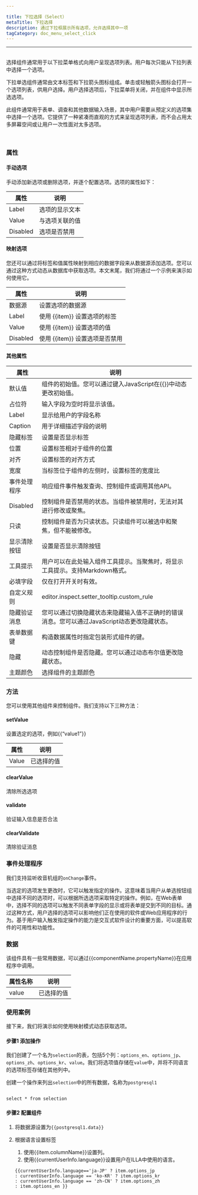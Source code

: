 ```yaml
---

title: 下拉选择（Select）
metaTitle: 下拉选择
description: 通过下拉框展示所有选项，允许选择其中一项
tagCategory: doc_menu_select_click
---
```

---

## <Heading hidden>下拉选择（Select）</Heading>
选择组件通常用于以下拉菜单格式向用户呈现选项列表。用户每次只能从下拉列表中选择一个选项。

下拉单选组件通常由文本标签和下拉箭头图标组成。单击或轻触箭头图标会打开一个选项列表，供用户选择。用户选择选项后，下拉菜单将关闭，并在组件中显示所选选项。

此组件通常用于表单、调查和其他数据输入场景，其中用户需要从预定义的选项集中选择一个选项。它提供了一种紧凑而直观的方式来呈现选项列表，而不会占用太多屏幕空间或让用户一次性面对太多选项。

<img src='https://cdn.illacloud.com/official-website/img/docs/assemble/select1.png' alt="" />

<img src='https://cdn.illacloud.com/official-website/img/docs/assemble/select2.png' alt="" />

### 属性

#### 手动选项

手动添加新选项或删除选项，并逐个配置选项。选项的属性如下：

| 属性 | 说明 |
| --- | --- |
| Label | 选项的显示文本 |
| Value | 与选项关联的值 |
| Disabled | 选项是否禁用 |

#### 映射选项

您还可以通过将标签和值属性映射到相应的数据字段来从数据源添加选项。您可以通过这种方式动态从数据库中获取选项。本文末尾，我们将通过一个示例来演示如何使用它。

| 属性 | 说明 |
| --- | --- |
| 数据源 | 设置选项的数据源 |
| Label | 使用 {{item}} 设置选项的标签 |
| Value | 使用 {{item}} 设置选项的值 |
| Disabled | 使用 {{item}} 设置选项是否禁用 |

#### 其他属性

| 属性 | 说明 |
| --- | --- |
| 默认值 | 组件的初始值。您可以通过键入JavaScript在{{}}中动态更改初始值。 |
| 占位符 | 输入字段为空时将显示该值。 |
| Label | 显示给用户的字段名称 |
| Caption | 用于详细描述字段的说明 |
| 隐藏标签 | 设置是否显示标签 |
| 位置 | 设置标签相对于组件的位置 |
| 对齐 | 设置标签的对齐方式 |
| 宽度 | 当标签位于组件的左侧时，设置标签的宽度比 |
| 事件处理程序 | 响应组件事件触发查询、控制组件或调用其他API。 |
| Disabled | 控制组件是否禁用的状态。当组件被禁用时，无法对其进行修改或聚焦。 |
| 只读 | 控制组件是否为只读状态。只读组件可以被选中和聚焦，但不能被修改。 |
| 显示清除按钮 | 设置是否显示清除按钮 |
| 工具提示 | 用户可以在此处输入组件工具提示。当聚焦时，将显示工具提示。支持Markdown格式。 |
| 必填字段 | 仅在打开开关时有效。 |
| 自定义规则 | editor.inspect.setter_tooltip.custom_rule |
| 隐藏验证消息 | 您可以通过切换隐藏状态来隐藏输入值不正确时的错误消息。您可以通过JavaScript动态更改隐藏状态。 |
| 表单数据键 | 构造数据属性时指定包装形式组件的键。 |
| 隐藏 | 动态控制组件是否隐藏。您可以通过动态布尔值更改隐藏状态。 |
| 主题颜色 | 选择组件的主题颜色 |

### 方法

您可以使用其他组件来控制组件。我们支持以下三种方法：

#### setValue

设置选定的选项，例如{{“value1”}}

| 属性 | 说明 |
| --- | --- |
| Value | 已选择的值 |

#### clearValue

清除所选选项

#### validate

验证输入信息是否合法

#### clearValidate

清除验证消息

### 事件处理程序

我们支持监听收音机组的`onChange`事件。

当选定的选项发生更改时，它可以触发指定的操作。这意味着当用户从单选按钮组中选择不同的选项时，可以根据所选选项采取特定的操作。例如，在Web表单中，选择不同的选项可以触发不同表单字段的显示或将表单提交到不同的目标。通过这种方式，用户选择的选项可以影响他们正在使用的软件或Web应用程序的行为。基于用户输入触发指定操作的能力是交互式软件设计的重要方面，可以提高软件的可用性和功能性。

### 数据

该组件具有一些常用数据，可以通过{{componentName.propertyName}}在应用程序中调用。

| 属性名称 | 说明 |
| --- | --- |
| value | 已选择的值 |

### 使用案例

接下来，我们将演示如何使用映射模式动态获取选项。

#### 步骤1 添加操作

我们创建了一个名为`selection`的表，包括5个列：`options_en`、`options_jp`、`options_zh`、`options_kr`、`value`。我们将选项值存储在`value`中，并将不同语言的选项标签存储在其他列中。

创建一个操作来列出`selection`中的所有数据，名称为`postgresql1`

<img src='https://cdn.illacloud.com/official-website/img/docs/assemble/radio1.png' alt="" />

```
select * from selection

```

#### 步骤2 配置组件

1. 将数据源设置为`{{postgresql1.data}}`
2. 根据语言设置标签
    1. 使用{{item.columnName}}设置列。
    2. 使用{{currentUserInfo.language}}设置用户在ILLA中使用的语言。
    
    ```
    {{currentUserInfo.language=='ja-JP' ? item.options_jp
    : currentUserInfo.language == 'ko-KR' ? item.options_kr
    : currentUserInfo.language == 'zh-CN' ? item.options_zh
    : item.options_en }}
    
    ```

<img src='https://cdn.illacloud.com/official-website/img/docs/assemble/select3.png' alt="" />
